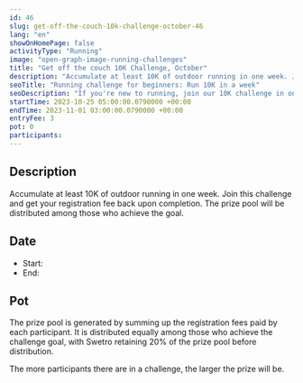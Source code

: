 ```yaml
---
id: 46
slug: get-off-the-couch-10k-challenge-october-46
lang: "en"
showOnHomePage: false
activityType: "Running"
image: "open-graph-image-running-challenges"
title: "Get off the couch 10K Challenge, October"
description: "Accumulate at least 10K of outdoor running in one week. Join this challenge and get your registration fee back upon completion. The prize pool will be distributed among those who achieve the goal."
seoTitle: "Running challenge for beginners: Run 10K in a week"
seoDescription: "If you're new to running, join our 10K challenge in one week. From October 25 to 31. Register and achieve your sports goals!"
startTime: 2023-10-25 05:00:00.0790000 +00:00
endTime: 2023-11-01 03:00:00.0790000 +00:00
entryFee: 3
pot: 0
participants:
---
```



## Description

Accumulate at least 10K of outdoor running in one week. Join this challenge and get your registration fee back upon completion. The prize pool will be distributed among those who achieve the goal.

## Date

- Start: <LocalDate dateUtc={frontmatter.startTime} client:load />
- End: <LocalDate dateUtc={frontmatter.endTime} client:load />

## Pot

The prize pool is generated by summing up the registration fees paid by each participant. It is distributed equally among those who achieve the challenge goal, with Swetro retaining 20% of the prize pool before distribution.

The more participants there are in a challenge, the larger the prize will be.
